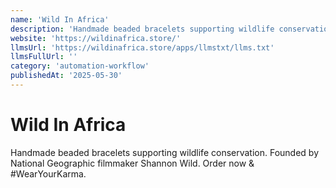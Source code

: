 ```yaml
---
name: 'Wild In Africa'
description: 'Handmade beaded bracelets supporting wildlife conservation. Founded by National Geographic filmmaker Shannon Wild. Order now & #WearYourKarma.'
website: 'https://wildinafrica.store/'
llmsUrl: 'https://wildinafrica.store/apps/llmstxt/llms.txt'
llmsFullUrl: ''
category: 'automation-workflow'
publishedAt: '2025-05-30'
---
```


# Wild In Africa

Handmade beaded bracelets supporting wildlife conservation. Founded by National Geographic filmmaker Shannon Wild. Order now & #WearYourKarma.
